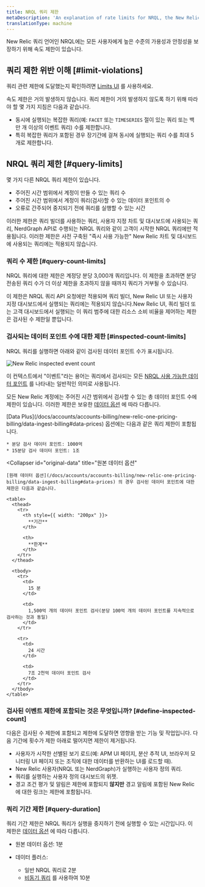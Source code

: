 ```yaml
---
title: NRQL 쿼리 제한
metaDescription: 'An explanation of rate limits for NRQL, the New Relic query language'
translationType: machine
---
```



New Relic 쿼리 언어인 NRQL에는 모든 사용자에게 높은 수준의 가용성과 안정성을 보장하기 위해 속도 제한이 있습니다.

## 쿼리 제한 위반 이해 [#limit-violations]

쿼리 관련 제한에 도달했는지 확인하려면 [Limits UI](/docs/data-apis/manage-data/view-system-limits/) 를 사용하세요.

속도 제한은 거의 발생하지 않습니다. 쿼리 제한이 거의 발생하지 않도록 하기 위해 따라야 할 몇 가지 지침은 다음과 같습니다.

* 동시에 실행되는 복잡한 쿼리(예: `FACET` 또는 `TIMESERIES` 절이 있는 쿼리 또는 백만 개 이상의 이벤트 쿼리) 수를 제한합니다.
* 특히 복잡한 쿼리가 포함된 경우 장기간에 걸쳐 동시에 실행되는 쿼리 수를 최대 5개로 제한합니다.

## NRQL 쿼리 제한 [#query-limits]

몇 가지 다른 NRQL 쿼리 제한이 있습니다.

* 주어진 시간 범위에서 계정이 만들 수 있는 쿼리 수
* 주어진 시간 범위에서 계정이 쿼리(검사)할 수 있는 데이터 포인트의 수
* 오류로 간주되어 중지되기 전에 쿼리를 실행할 수 있는 시간

이러한 제한은 쿼리 빌더를 사용하는 쿼리, 사용자 지정 차트 및 대시보드에 사용되는 쿼리, NerdGraph API로 수행되는 NRQL 쿼리와 같이 고객이 시작한 NRQL 쿼리에만 적용됩니다. 이러한 제한은 사전 구축된 "즉시 사용 가능한" New Relic 차트 및 대시보드에 사용되는 쿼리에는 적용되지 않습니다.

### 쿼리 수 제한 [#query-count-limits]

NRQL 쿼리에 대한 제한은 계정당 분당 3,000개 쿼리입니다. 이 제한을 초과하면 분당 전송된 쿼리 수가 더 이상 제한을 초과하지 않을 때까지 쿼리가 거부될 수 있습니다.

이 제한은 NRQL 쿼리 API 요청에만 적용되며 쿼리 빌더, New Relic UI 또는 사용자 지정 대시보드에서 실행되는 쿼리에는 적용되지 않습니다.New Relic UI, 쿼리 빌더 또는 고객 대시보드에서 실행되는 이 쿼리 범주에 대한 리소스 소비 비율을 제어하는 제한은 검사된 수 제한일 뿐입니다.

### 검사되는 데이터 포인트 수에 대한 제한 [#inspected-count-limits]

NRQL 쿼리를 실행하면 아래와 같이 검사된 데이터 포인트 수가 표시됩니다.

<img
  title="New Relic inspected event count"
  alt="New Relic inspected event count"
  src={queriesnrqlEventCountinQueryBuilder}
/>

이 컨텍스트에서 "이벤트"라는 용어는 쿼리에서 검사되는 모든 [NRQL 사용 가능한 데이터 포인트](/docs/query-data/nrql-new-relic-query-language/getting-started/introduction-nrql#what-you-can-query) 를 나타내는 일반적인 의미로 사용됩니다.

모든 New Relic 계정에는 주어진 시간 범위에서 검사할 수 있는 총 데이터 포인트 수에 제한이 있습니다. 이러한 제한은 보유한 [데이터 옵션](/docs/accounts/accounts-billing/new-relic-one-pricing-billing/data-ingest-billing#data-prices) 에 따라 다릅니다.

<CollapserGroup>
  <Collapser
    id="data-plus"
    title="데이터 플러스"
  >
    [Data Plus](/docs/accounts/accounts-billing/new-relic-one-pricing-billing/data-ingest-billing#data-prices) 옵션에는 다음과 같은 쿼리 제한이 포함됩니다.

    * 분당 검사 데이터 포인트: 1000억
    * 15분당 검사 데이터 포인트: 1조
  </Collapser>

  <Collapser
    id="original-data"
    title="원본 데이터 옵션"
  >
    [원래 데이터 옵션](/docs/accounts/accounts-billing/new-relic-one-pricing-billing/data-ingest-billing#data-prices) 의 경우 검사된 데이터 포인트에 대한 제한은 다음과 같습니다.

    <table>
      <thead>
        <tr>
          <th style={{ width: "200px" }}>
            **기간**
          </th>

          <th>
            **한계**
          </th>
        </tr>
      </thead>

      <tbody>
        <tr>
          <td>
            15 분
          </td>

          <td>
            1,500억 개의 데이터 포인트 검사(분당 100억 개의 데이터 포인트를 지속적으로 검사하는 것과 동일)
          </td>
        </tr>

        <tr>
          <td>
            24 시간
          </td>

          <td>
            7조 2천억 데이터 포인트 검사
          </td>
        </tr>
      </tbody>
    </table>
  </Collapser>
</CollapserGroup>

### 검사된 이벤트 제한에 포함되는 것은 무엇입니까? [#define-inspected-count]

다음은 검사된 수 제한에 포함되고 제한에 도달하면 영향을 받는 기능 및 작업입니다. 다음 기간에 횟수가 제한 아래로 떨어지면 제한이 제거됩니다.

* 사용자가 시작한 선별된 보기 로드(예: APM UI 페이지, 분산 추적 UI, 브라우저 모니터링 UI 페이지 또는 조직에 대한 데이터를 반환하는 UI를 로드할 때).
* New Relic 사용자(NRQL 또는 NerdGraph)가 실행하는 사용자 정의 쿼리.
* 쿼리를 실행하는 사용자 정의 대시보드의 위젯.
* 경고 조건 평가 및 알림은 제한에 포함되지 **않지만** 경고 알림에 포함된 New Relic에 대한 링크는 제한에 포함됩니다.

### 쿼리 기간 제한 [#query-duration]

쿼리 기간 제한은 NRQL 쿼리가 실행을 중지하기 전에 실행할 수 있는 시간입니다. 이 제한은 [데이터 옵션](/docs/accounts/accounts-billing/new-relic-one-pricing-billing/data-ingest-billing#data-prices) 에 따라 다릅니다.

* 원본 데이터 옵션: 1분

* 데이터 플러스:

  * 일반 NRQL 쿼리로 2분
  * [비동기 쿼리](/docs/apis/nerdgraph/examples/async-queries-nrql-tutorial) 를 사용하여 10분